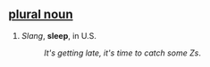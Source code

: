 == [[plural noun]] ==
#''Slang'', '''sleep''', in U.S.
#:''It's getting late, it's time to catch some Zs''.